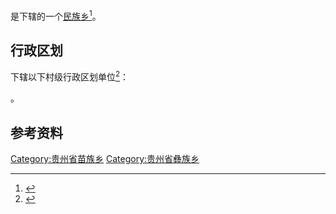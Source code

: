 {{中国乡级行政区|52/02/03/203/000}}

'''{{PAGENAMEBASE}}'''是{{PRC admin/fullname|52/02/03/203/000|3}}下辖的一个[[民族乡|民族乡]]<ref>{{PRC admin/ref sgc|{{PRC admin/parent|52/02/03/203/000}}}}</ref>。

== 行政区划 ==
{{PAGENAMEBASE}}下辖以下村级行政区划单位<ref>{{PRC admin/ref sgc|52/02/03/203/000}}</ref>：

{{PRC admin/children|52/02/03/203/000}}。

== 参考资料 ==
{{reflist}}

{{贵州行政区划小作品}}
{{PRC admin/navcat|52/02/03/203/000}}
[[Category:贵州省苗族乡|Category:贵州省苗族乡]]
[[Category:贵州省彝族乡|Category:贵州省彝族乡]]